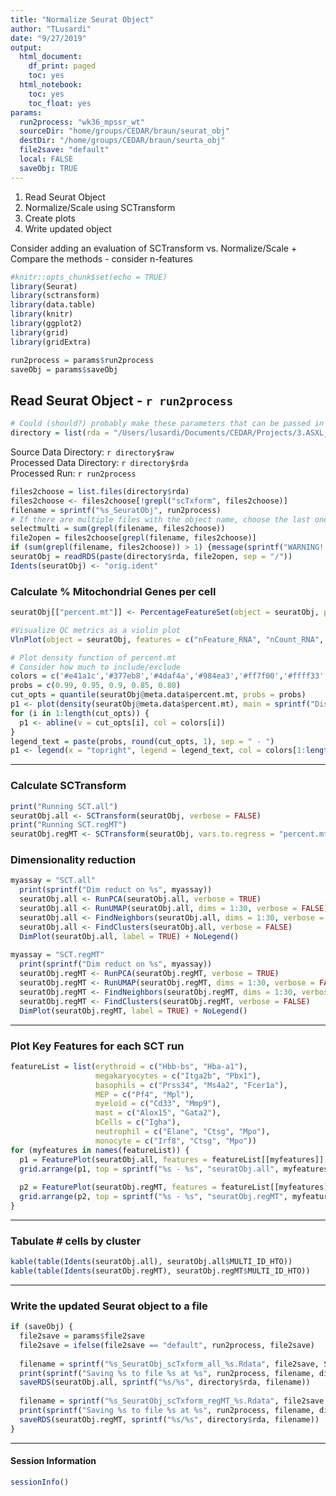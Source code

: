 ```yaml
---
title: "Normalize Seurat Object"
author: "TLusardi"
date: "9/27/2019"
output:
  html_document:
    df_print: paged
    toc: yes
  html_notebook:
    toc: yes
    toc_float: yes
params:
  run2process: "wk36_mpssr_wt"
  sourceDir: "home/groups/CEDAR/braun/seurat_obj"
  destDir: "/home/groups/CEDAR/braun/seurta_obj"
  file2save: "default"
  local: FALSE
  saveObj: TRUE
---
```


1. Read Seurat Object
2. Normalize/Scale using SCTransform
3. Create plots
4. Write updated object

Consider adding an evaluation of SCTransform vs. Normalize/Scale
  + Compare the methods - consider n-features

```r
#knitr::opts_chunk$set(echo = TRUE)
library(Seurat)
library(sctransform)
library(data.table)
library(knitr)
library(ggplot2)
library(grid)
library(gridExtra)

run2process = params$run2process
saveObj = params$saveObj
```

## Read Seurat Object - `r run2process`

```r
# Could (should?) probably make these parameters that can be passed in
directory = list(rda = "/Users/lusardi/Documents/CEDAR/Projects/3.ASXL_mutant/analysis/data/rda")
```
Source Data Directory:  `r directory$raw`   
Processed Data Directory:  `r directory$rda`   
Processed Run:  `r run2process`   

```r
files2choose = list.files(directory$rda)
files2choose <- files2choose[!grepl("scTxform", files2choose)]
filename = sprintf("%s_SeuratObj", run2process)
# If there are multiple files with the object name, choose the last one in the list. This may not be the best option
selectmulti = sum(grepl(filename, files2choose))
file2open = files2choose[grepl(filename, files2choose)]
if (sum(grepl(filename, files2choose)) > 1) {message(sprintf("WARNING!!! %s had multiple options. Chose %s", run2process, file2open))}
seuratObj = readRDS(paste(directory$rda, file2open, sep = "/"))
Idents(seuratObj) <- "orig.ident"
```

### Calculate % Mitochondrial Genes per cell
```r
seuratObj[["percent.mt"]] <- PercentageFeatureSet(object = seuratObj, pattern = "^mt-")

#Visualize QC metrics as a violin plot
VlnPlot(object = seuratObj, features = c("nFeature_RNA", "nCount_RNA", "percent.mt"), ncol = 3, pt.size = 0.3)

# Plot density function of percent.mt
# Consider how much to include/exclude
colors = c('#e41a1c','#377eb8','#4daf4a','#984ea3','#ff7f00','#ffff33','#a65628','#f781bf','#999999')
probs = c(0.99, 0.95, 0.9, 0.85, 0.80)
cut_opts = quantile(seuratObj@meta.data$percent.mt, probs = probs)
p1 <- plot(density(seuratObj@meta.data$percent.mt), main = sprintf("Distribution of %% Mitochondrial Cells %s", "Wildtype"))
for (i in 1:length(cut_opts)) {
  p1 <- abline(v = cut_opts[i], col = colors[i])
}
legend_text = paste(probs, round(cut_opts, 1), sep = " - ")
p1 <- legend(x = "topright", legend = legend_text, col = colors[1:length(probs)], pch = 16)
```

***
### Calculate SCTransform

```r
print("Running SCT.all")
seuratObj.all <- SCTransform(seuratObj, verbose = FALSE)
print("Running SCT.regMT")
seuratObj.regMT <- SCTransform(seuratObj, vars.to.regress = "percent.mt", verbose = FALSE)
```

### Dimensionality reduction
```r
myassay = "SCT.all"
  print(sprintf("Dim reduct on %s", myassay))
  seuratObj.all <- RunPCA(seuratObj.all, verbose = TRUE) 
  seuratObj.all <- RunUMAP(seuratObj.all, dims = 1:30, verbose = FALSE)
  seuratObj.all <- FindNeighbors(seuratObj.all, dims = 1:30, verbose = FALSE)
  seuratObj.all <- FindClusters(seuratObj.all, verbose = FALSE)
  DimPlot(seuratObj.all, label = TRUE) + NoLegend()
  
myassay = "SCT.regMT"
  print(sprintf("Dim reduct on %s", myassay))
  seuratObj.regMT <- RunPCA(seuratObj.regMT, verbose = TRUE) 
  seuratObj.regMT <- RunUMAP(seuratObj.regMT, dims = 1:30, verbose = FALSE)
  seuratObj.regMT <- FindNeighbors(seuratObj.regMT, dims = 1:30, verbose = FALSE)
  seuratObj.regMT <- FindClusters(seuratObj.regMT, verbose = FALSE)
  DimPlot(seuratObj.regMT, label = TRUE) + NoLegend()
```

***
### Plot Key Features for each SCT run

```r
featureList = list(erythroid = c("Hbb-bs", "Hba-a1"),
                   megakaryocytes = c("Itga2b", "Pbx1"),
                   basophils = c("Prss34", "Ms4a2", "Fcer1a"),
                   MEP = c("Pf4", "Mpl"),
                   myeloid = c("Cd33", "Mmp9"),
                   mast = c("Alox15", "Gata2"), 
                   bCells = c("Igha"),
                   neutrophil = c("Elane", "Ctsg", "Mpo"),
                   monocyte = c("Irf8", "Ctsg", "Mpo")) 
for (myfeatures in names(featureList)) {
  p1 = FeaturePlot(seuratObj.all, features = featureList[[myfeatures]], min.cutoff = "q9")
  grid.arrange(p1, top = sprintf("%s - %s", "seuratObj.all", myfeatures))
  
  p2 = FeaturePlot(seuratObj.regMT, features = featureList[[myfeatures]], min.cutoff = "q9")
  grid.arrange(p2, top = sprintf("%s - %s", "seuratObj.regMT", myfeatures))
}
```

***
### Tabulate # cells by cluster
```r
kable(table(Idents(seuratObj.all), seuratObj.all$MULTI_ID_HTO))
kable(table(Idents(seuratObj.regMT), seuratObj.regMT$MULTI_ID_HTO))
```

***
### Write the updated Seurat object to a file

```r
if (saveObj) {
  file2save = params$file2save
  file2save = ifelse(file2save == "default", run2process, file2save)
  
  filename = sprintf("%s_SeuratObj_scTxform_all_%s.Rdata", file2save, Sys.Date())
  print(sprintf("Saving %s to file %s at %s", run2process, filename, directory$rda))
  saveRDS(seuratObj.all, sprintf("%s/%s", directory$rda, filename))
  
  filename = sprintf("%s_SeuratObj_scTxform_regMT_%s.Rdata", file2save, Sys.Date())
  print(sprintf("Saving %s to file %s at %s", run2process, filename, directory$rda))
  saveRDS(seuratObj.regMT, sprintf("%s/%s", directory$rda, filename))
}
```

***
#### Session Information
```r
sessionInfo()
```
